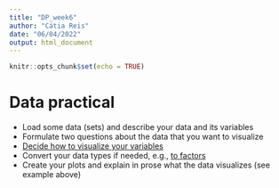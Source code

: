 ```yaml
---
title: "DP_week6"
author: "Cátia Reis"
date: "06/04/2022"
output: html_document
---
```


```r
knitr::opts_chunk$set(echo = TRUE)
```

# Data practical

* Load some data (sets) and describe your data and its variables
* Formulate two questions about the data that you want to visualize
* [Decide how to visualize your variables](https://www.data-to-viz.com)
* Convert your data types if needed, e.g., [to factors](https://swcarpentry.github.io/r-novice-inflammation/12-supp-factors/index.html)
* Create your plots and explain in prose what the data visualizes (see example above)